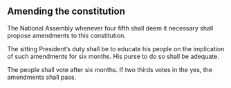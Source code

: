 :::{.box .bs-right}

# Amending the constitution
:::

:::{.box .bs-bottom }

The National Assembly whenever four fifth shall deem it necessary shall propose amendments to this constitution.

The sitting President's duty shall be to educate his people on the implication of such amendments for six months. His purse to do so shall be adequate.

The people shall vote after six months. If two thirds votes in the yes, the amendments shall pass.

:::